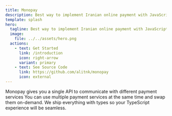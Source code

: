 ```yaml
---
title: Monopay
description: Best way to implement Iranian online payment with JavaScript and TypeScript
template: splash
hero:
  tagline: Best way to implement Iranian online payment with JavaScript and TypeScript
  image:
    file: ../../assets/hero.png
  actions:
    - text: Get Started
      link: /introduction
      icon: right-arrow
      variant: primary
    - text: See Source Code
      link: https://github.com/alitnk/monopay
      icon: external
---
```



<CardGrid stagger>
	<Card title="Unified API" icon="star">
		Monopay gives you a single API to communicate with different payment services
	</Card>
	<Card title="12 Different Drivers" icon="star">
		You can use multiple payment services at the same time and swap them on-demand.
	</Card>
	<Card title="Type-safety first" icon="star">
		We ship everything with types so your TypeScript experience will be seamless.
	</Card>
</CardGrid>
